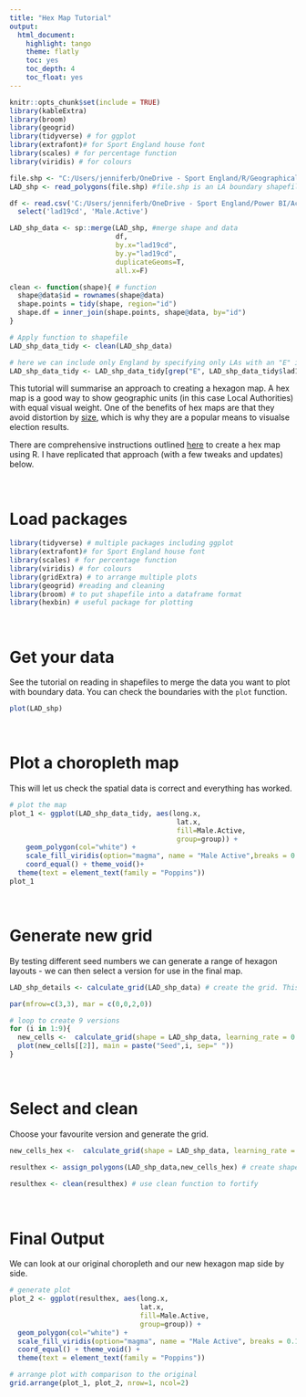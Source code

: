 ```yaml
---
title: "Hex Map Tutorial"
output:
  html_document: 
    highlight: tango
    theme: flatly
    toc: yes
    toc_depth: 4
    toc_float: yes
---
```

<link rel="stylesheet" href="styles.css" type="text/css">
```r
knitr::opts_chunk$set(include = TRUE)
library(kableExtra)
library(broom)
library(geogrid)
library(tidyverse) # for ggplot
library(extrafont)# for Sport England house font
library(scales) # for percentage function
library(viridis) # for colours

file.shp <- "C:/Users/jenniferb/OneDrive - Sport England/R/Geographical Data/LAD/Local_Authority_Districts_April_2019_Boundaries_UK_BUC/Local_Authority_Districts_April_2019_Boundaries_UK_BUC.shp"
LAD_shp <- read_polygons(file.shp) #file.shp is an LA boundary shapefile from ONS

df <- read.csv('C:/Users/jenniferb/OneDrive - Sport England/Power BI/Active Lives Survey/Gender_May1819_LA_CC_Regv2.csv') %>%
  select('lad19cd', 'Male.Active')

LAD_shp_data <- sp::merge(LAD_shp, #merge shape and data
                          df,
                          by.x="lad19cd",
                          by.y="lad19cd",
                          duplicateGeoms=T,
                          all.x=F)

clean <- function(shape){ # function
  shape@data$id = rownames(shape@data)
  shape.points = tidy(shape, region="id")
  shape.df = inner_join(shape.points, shape@data, by="id")
}

# Apply function to shapefile
LAD_shp_data_tidy <- clean(LAD_shp_data)

# here we can include only England by specifying only LAs with an "E" in the code are retained.
LAD_shp_data_tidy <- LAD_shp_data_tidy[grep("E", LAD_shp_data_tidy$lad19cd),]

```


This tutorial will summarise an approach to creating a hexagon map. A hex map is a good way to show geographic units (in this case Local Authorities) with equal visual weight. One of the benefits of hex maps are that they avoid distortion by [size](https://odileeds.org/blog/2017-05-08-mapping-election-with-hexes), which is why they are a popular means to visualse election results.

There are comprehensive instructions outlined [here](http://rpubs.com/Hailstone/326118) to create a hex map using R. I have replicated that approach (with a few tweaks and updates) below.

</br>

# Load packages
```r
library(tidyverse) # multiple packages including ggplot
library(extrafont)# for Sport England house font
library(scales) # for percentage function
library(viridis) # for colours
library(gridExtra) # to arrange multiple plots
library(geogrid) #reading and cleaning
library(broom) # to put shapefile into a dataframe format
library(hexbin) # useful package for plotting


```
</br>

# Get your data
See the tutorial on reading in shapefiles to merge the data you want to plot with boundary data. You can check the boundaries with the `plot` function.

```r
plot(LAD_shp)
```
</br>

# Plot a choropleth map
This will let us check the spatial data is correct and everything has worked.
```r
# plot the map
plot_1 <- ggplot(LAD_shp_data_tidy, aes(long.x,
                                         lat.x,
                                         fill=Male.Active,
                                         group=group)) +
    geom_polygon(col="white") +
    scale_fill_viridis(option="magma", name = "Male Active",breaks = 0.1*0:9, labels = percent(0.1*0:9)) +
    coord_equal() + theme_void()+
  theme(text = element_text(family = "Poppins"))
plot_1

```
</br>

# Generate new grid
By testing different seed numbers we can generate a range of hexagon layouts - we can then select a version for use in the final map.
```r

LAD_shp_details <- calculate_grid(LAD_shp_data) # create the grid. This may take a while

par(mfrow=c(3,3), mar = c(0,0,2,0))

# loop to create 9 versions
for (i in 1:9){
  new_cells <-  calculate_grid(shape = LAD_shp_data, learning_rate = 0.03, grid_type = c('hexagonal', "regular"), seed = i)
  plot(new_cells[[2]], main = paste("Seed",i, sep=" "))
}

```
</br>

# Select and clean
Choose your favourite version and generate the grid.
```r
new_cells_hex <-  calculate_grid(shape = LAD_shp_data, learning_rate = 0.03, grid_type = c('hexagonal', "regular"), seed = 1)

resulthex <- assign_polygons(LAD_shp_data,new_cells_hex) # create shapefile with hex shapes
                                 
resulthex <- clean(resulthex) # use clean function to fortify 
```
</br>

# Final Output
We can look at our original choropleth and our new hexagon map side by side.
```r
# generate plot
plot_2 <- ggplot(resulthex, aes(long.x,
                                lat.x,
                                fill=Male.Active,
                                group=group)) +
  geom_polygon(col="white") +
  scale_fill_viridis(option="magma", name = "Male Active", breaks = 0.1*0:9, labels = percent(0.1*0:9)) +
  coord_equal() + theme_void() +
  theme(text = element_text(family = "Poppins"))

# arrange plot with comparison to the original
grid.arrange(plot_1, plot_2, nrow=1, ncol=2)
```

